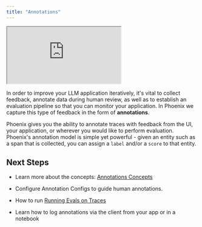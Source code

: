 ```yaml
---
title: "Annotations"
---
```


<Frame caption="Capture feedback in the form of annotations from humans and LLMs">
      <iframe src="https://cdn.iframe.ly/enxFDOD" allowFullScreen width={1000} height={400} allow="encrypted-media *;"></iframe>
</Frame>

In order to improve your LLM application iteratively, it's vital to collect feedback, annotate data during human review, as well as to establish an evaluation pipeline so that you can monitor your application. In Phoenix we capture this type of feedback in the form of **annotations**.

Phoenix gives you the ability to annotate traces with feedback from the UI, your application, or wherever you would like to perform evaluation. Phoenix's annotation model is simple yet powerful - given an entity such as a span that is collected, you can assign a `label` and/or a `score` to that entity.

## Next Steps

* Learn more about the concepts: [Annotations Concepts](/phoenix/learn/tracing/annotations-concepts)

* Configure Annotation Configs to guide human annotations.

* How to run [Running Evals on Traces](/phoenix/tracing/how-to-tracing/feedback-and-annotations/evaluating-phoenix-traces)

* Learn how to log annotations via the client from your app or in a notebook


